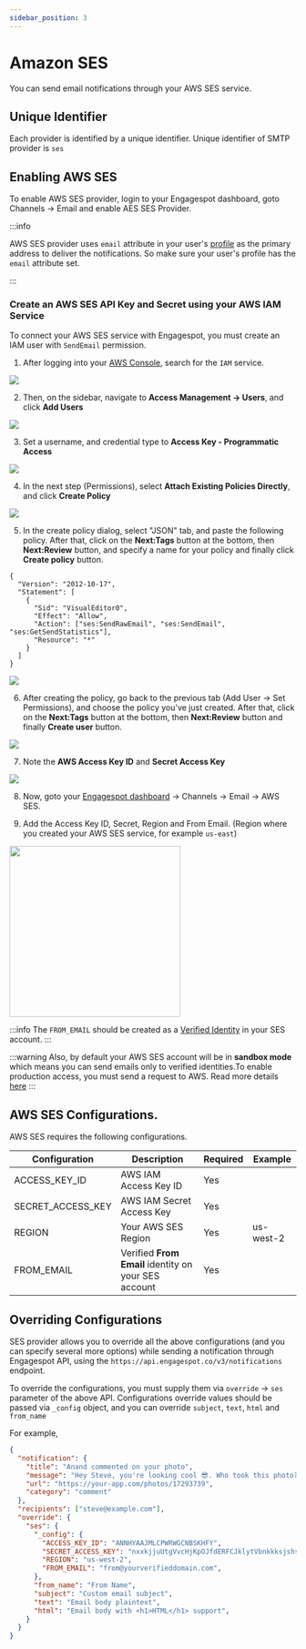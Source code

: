 ```yaml
---
sidebar_position: 3
---
```

# Amazon SES

You can send email notifications through your AWS SES service.

## Unique Identifier

Each provider is identified by a unique identifier. Unique identifier of SMTP provider is `ses`

## Enabling AWS SES

To enable AWS SES provider, login to your Engagespot dashboard, goto Channels -> Email and enable AES SES Provider.

:::info

AWS SES provider uses `email` attribute in your user's [profile](../../../profile/what-are-user-profiles.mdx) as the primary address to deliver the notifications. So make sure your user's profile has the `email` attribute set.

:::

### Create an AWS SES API Key and Secret using your AWS IAM Service

To connect your AWS SES service with Engagespot, you must create an IAM user with `SendEmail` permission.

1. After logging into your <a href="https://console.aws.amazon.com" target="_blank">AWS Console</a>, search for the `IAM` service.
<img src="https://cdn.engagespot.co/images/docs/aws_iam.png"/>

2. Then, on the sidebar, navigate to <strong>Access Management -> Users</strong>, and click <strong> Add Users </strong>
<img src="https://cdn.engagespot.co/images/docs/Screenshot%202022-10-04%20at%204.13.19%20PM.png"/>

3. Set a username, and credential type to <strong>Access Key - Programmatic Access</strong>
<img src="https://cdn.engagespot.co/images/docs/Screenshot 2022-10-04 at 4.15.54 PM.png"/>

4. In the next step (Permissions), select <strong>Attach Existing Policies Directly</strong>, and click <strong> Create Policy</strong>
<img src="https://cdn.engagespot.co/images/docs/Screenshot 2022-10-04 at 4.17.59 PM.png"/>

5. In the create policy dialog, select "JSON" tab, and paste the following policy. After that, click on the <strong>Next:Tags</strong> button at the bottom, then <strong>Next:Review</strong> button, and specify a name for your policy and finally click <strong>Create policy</strong> button.

```
{
  "Version": "2012-10-17",
  "Statement": [
    {
      "Sid": "VisualEditor0",
      "Effect": "Allow",
      "Action": ["ses:SendRawEmail", "ses:SendEmail", "ses:GetSendStatistics"],
      "Resource": "*"
    }
  ]
}

```
<img src="https://cdn.engagespot.co/images/docs/Screenshot 2022-10-04 at 4.20.58 PM.png"/>

6. After creating the policy, go back to the previous tab (Add User -> Set Permissions), and choose the policy you've just created. After that, click on the <strong>Next:Tags</strong> button at the bottom, then <strong>Next:Review</strong> button and finally <strong>Create user</strong> button.

<img src="https://cdn.engagespot.co/images/docs/Screenshot 2022-10-04 at 4.25.18 PM.png"/>

7. Note the <strong>AWS Access Key ID</strong> and <strong>Secret Access Key</strong>
<img src="https://cdn.engagespot.co/images/docs/Screenshot 2022-10-04 at 4.27.06 PM.png"/>

8. Now, goto your <a href="https://portal.engagespot.co">Engagespot dashboard</a> -> Channels -> Email -> AWS SES.

9. Add the Access Key ID, Secret, Region and From Email. (Region where you created your AWS SES service, for example `us-east`)
<img src="https://cdn.engagespot.co/images/docs/Screenshot 2022-10-04 at 4.31.04 PM.png" width="300"/>

:::info
The `FROM_EMAIL` should be created as a <a href="https://docs.aws.amazon.com/ses/latest/dg/creating-identities.html">Verified Identity</a> in your SES account.
:::

:::warning
Also, by default your AWS SES account will be in <b>sandbox mode</b> which means you can send emails only to verified identities.To enable production access, you must send a request to AWS. Read more details <a href="https://docs.aws.amazon.com/ses/latest/dg/request-production-access.html" target="_blank">here</a>
:::


## AWS SES Configurations.

AWS SES requires the following configurations.

| Configuration | Description                                          | Required | Example        |
| ------------- | ---------------------------------------------------- | -------- | -------------- |
| ACCESS_KEY_ID | AWS IAM Access Key ID | Yes      | 
| SECRET_ACCESS_KEY | AWS IAM Secret Access Key                              | Yes      |              |
| REGION | Your AWS SES Region                         | Yes      |  us-west-2  |
| FROM_EMAIL | Verified <b>From Email</b> identity on your SES account                         | Yes      |    |

## Overriding Configurations

SES provider allows you to override all the above configurations (and you can specify several more options) while sending a notification through Engagespot API, using the `https://api.engagespot.co/v3/notifications` endpoint.

To override the configurations, you must supply them via `override` -> `ses` parameter of the above API. Configurations override values should be passed via `_config` object, and you can override `subject`, `text`, `html` and `from_name`

For example,

```json
{
  "notification": {
    "title": "Anand commented on your photo",
    "message": "Hey Steve, you're looking cool 😎. Who took this photo?",
    "url": "https://your-app.com/photos/17293739",
    "category": "comment"
  },
  "recipients": ["steve@example.com"],
  "override": {
    "ses": {
      "_config": {
        "ACCESS_KEY_ID": "ANNHYAAJMLCPWRWGCNBSKHFY",
        "SECRET_ACCESS_KEY": "nxxkjjuUtgVvcHjKpOJfdERFCJklytVbnkkksjshsgHHhsn",
        "REGION": "us-west-2",
        "FROM_EMAIL": "from@yourverifieddomain.com",
      },
      "from_name": "From Name",
      "subject": "Custom email subject",
      "text": "Email body plaintext",
      "html": "Email body with <h1>HTML</h1> support",
    }
  }
}
```
